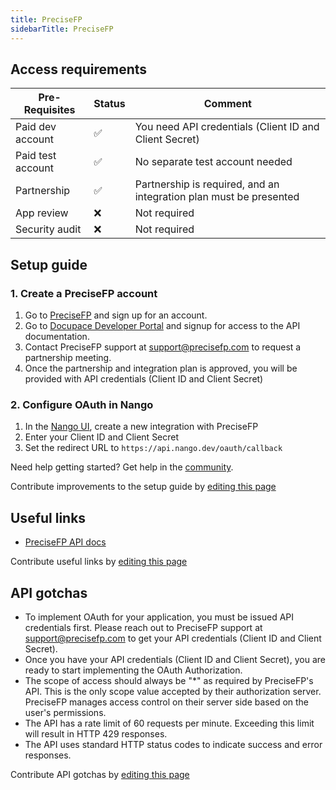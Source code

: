 ```yaml
---
title: PreciseFP
sidebarTitle: PreciseFP
---
```



<Overview />
<PreBuiltTooling />
<PreBuiltUseCases />

## Access requirements
| Pre-Requisites | Status | Comment|
| - | - | - |
| Paid dev account | ✅ | You need API credentials (Client ID and Client Secret) |
| Paid test account | ✅ | No separate test account needed |
| Partnership | ✅ | Partnership is required, and an integration plan must be presented |
| App review | ❌ | Not required |
| Security audit | ❌ | Not required |



## Setup guide

### 1. Create a PreciseFP account

1. Go to [PreciseFP](https://app.precisefp.com/) and sign up for an account.
2. Go to [Docupace Developer Portal](https://www.docupace.com/developer-resources/) and signup for access to the API documentation.
3. Contact PreciseFP support at support@precisefp.com to request a partnership meeting.
4. Once the partnership and integration plan is approved, you will be provided with API credentials (Client ID and Client Secret)



### 2. Configure OAuth in Nango

1. In the [Nango UI](https://app.nango.dev/integrations), create a new integration with PreciseFP
2. Enter your Client ID and Client Secret
3. Set the redirect URL to `https://api.nango.dev/oauth/callback`

<Tip>Need help getting started? Get help in the [community](https://nango.dev/slack).</Tip>

<Note>Contribute improvements to the setup guide by [editing this page](https://github.com/nangohq/nango/tree/master/docs/integrations/all/precisefp.mdx)</Note>


## Useful links

-   [PreciseFP API docs](https://www.docupace.com/developer-resources/)

<Note>Contribute useful links by [editing this page](https://github.com/nangohq/nango/tree/master/docs/integrations/all/precisefp.mdx)</Note>

## API gotchas
-   To implement OAuth for your application, you must be issued API credentials first. Please reach out to PreciseFP support at support@precisefp.com to get your API credentials (Client ID and Client Secret).
-   Once you have your API credentials (Client ID and Client Secret), you are ready to start implementing the OAuth Authorization.
-   The scope of access should always be "*" as required by PreciseFP's API. This is the only scope value accepted by their authorization server. PreciseFP manages access control on their server side based on the user's permissions.
-   The API has a rate limit of 60 requests per minute. Exceeding this limit will result in HTTP 429 responses.
-   The API uses standard HTTP status codes to indicate success and error responses.

<Note>Contribute API gotchas by [editing this page](https://github.com/nangohq/nango/tree/master/docs/integrations/all/precisefp.mdx)</Note>